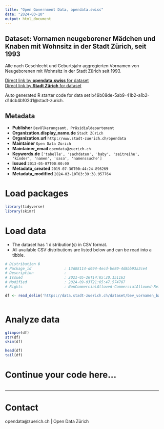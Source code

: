 ```yaml
---
title: "Open Government Data, opendata.swiss"
date: "2024-03-10"
output: html_document
---
```


## Dataset: Vornamen neugeborener Mädchen und Knaben mit Wohnsitz in der Stadt Zürich, seit 1993

Alle nach Geschlecht und Geburtsjahr aggregierten Vornamen von Neugeborenen mit Wohnsitz in der Stadt Zürich seit 1993.


[Direct link by **opendata.swiss** for dataset](https://opendata.swiss/de/dataset/vornamen-neugeborener-madchen-und-knaben-mit-wohnsitz-in-der-stadt-zurich-seit-1993)<br>
[Direct link by **Stadt Zürich** for dataset](https://data.stadt-zuerich.ch/dataset/bev_vornamen_baby_od3700)

Auto generated R starter code for data set b49b08de-5ab9-41b2-a1b2-d14cb4b102d1@stadt-zurich.

## Metadata

- **Publisher** `Bevölkerungsamt, Präsidialdepartement`
- **Organization.display_name.de** `Stadt Zürich`
- **Organization.url** `http://www.stadt-zuerich.ch/opendata`
- **Maintainer** `Open Data Zürich`
- **Maintainer_email** `opendata@zuerich.ch`
- **Keywords.de** `['tabelle', 'sachdaten', 'baby', 'zeitreihe', 'kinder', 'namen', 'sasa', 'namenssuche']`
- **Issued** `2013-05-07T00:00:00`
- **Metadata_created** `2019-07-30T00:44:24.896269`
- **Metadata_modified** `2024-03-10T03:30:38.957764`


# Load packages

```r

library(tidyverse)
library(skimr)

```

# Load data

-   The dataset has 1 distribution(s) in CSV format.
-   All available CSV distributions are listed below and can be read into a tibble.

```r

# Distribution 0
# Package_id               : 13d88114-d694-4ecd-be80-4d8bb93a2ce4
# Description              : 
# Issued                   : 2021-05-26T14:05:20.151163
# Modified                 : 2024-09-03T21:05:47.574787
# Rights                   : NonCommercialAllowed-CommercialAllowed-ReferenceNotRequired

df <- read_delim('https://data.stadt-zuerich.ch/dataset/bev_vornamen_baby_od3700/download/BEV370OD3700.csv')



```

# Analyze data

```r

glimpse(df)
str(df)
skim(df)

head(df)
tail(df)

```

# Continue your code here...

```r

```

------------------------------------------------------------------------

# Contact

opendata@zuerich.ch | Open Data Zürich

